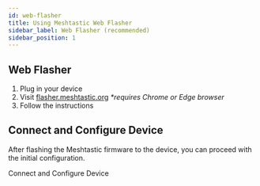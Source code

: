 ```yaml
---
id: web-flasher
title: Using Meshtastic Web Flasher
sidebar_label: Web Flasher (recommended)
sidebar_position: 1
---
```



## Web Flasher

1. Plug in your device
2. Visit [flasher.meshtastic.org](https://flasher.meshtastic.org) _\*requires Chrome or Edge browser_
3. Follow the instructions

## Connect and Configure Device

After flashing the Meshtastic firmware to the device, you can proceed with the initial configuration.

<div className="indexCtasBody">
  <Link
    className={"button button--outline button--lg cta--button"}
    to={"../../initial-config"}
  >
    Connect and Configure Device
  </Link>
</div>
